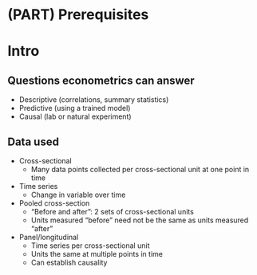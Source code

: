 # (PART) Prerequisites {-}

# Intro {#intro}

## Questions econometrics can answer
- Descriptive (correlations, summary statistics)
- Predictive (using a trained model)
- Causal (lab or natural experiment)

## Data used
- Cross-sectional
    - Many data points collected per cross-sectional unit at one point in time
- Time series
    - Change in variable over time
- Pooled cross-section
    - "Before and after": 2 sets of cross-sectional units
    - Units measured "before" need not be the same as units measured "after"
- Panel/longitudinal
    - Time series per cross-sectional unit
    - Units the same at multiple points in time
    - Can establish causality